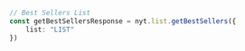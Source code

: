 ```typescript index.ts
// Best Sellers List
const getBestSellersResponse = nyt.list.getBestSellers({
    list: "LIST"
})
```